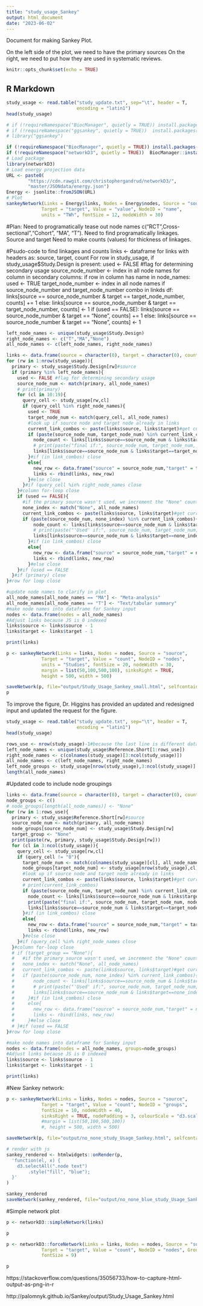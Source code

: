 ```yaml
---
title: "study_usage_Sankey"
output: html_document
date: "2023-06-02"
---
```


Document for making Sankey Plot.

On the left side of the plot, we need to have the primary sources
On the right, we need to put how they are used in systematic reviews.


```r
knitr::opts_chunk$set(echo = TRUE)
```

## R Markdown

```r
study_usage <- read.table("study_update.txt", sep="\t", header = T,
                          encoding = "latin1")
head(study_usage)
```

```r
# if (!requireNamespace("BiocManager", quietly = TRUE)) install.packages("BiocManager")
# if (!requireNamespace("ggsankey", quietly = TRUE))  install.packages("ggsankey")
# library("ggsankey")
```


```r
if (!requireNamespace("BiocManager", quietly = TRUE)) install.packages("BiocManager")
if (!requireNamespace("networkD3", quietly = TRUE))  BiocManager::install("networkD3")
# Load package
library(networkD3)
# Load energy projection data
URL <- paste0(
        "https://cdn.rawgit.com/christophergandrud/networkD3/",
        "master/JSONdata/energy.json")
Energy <- jsonlite::fromJSON(URL)
# Plot
sankeyNetwork(Links = Energy$links, Nodes = Energy$nodes, Source = "source",
             Target = "target", Value = "value", NodeID = "name",
             units = "TWh", fontSize = 12, nodeWidth = 30)
```

#Plan:
Need to programatically tease out node names c("RCT",Cross-sectional","Cohort", "MA", "T").
Need to find programatically linkages.
  Source and target
Need to make counts (values) for thickness of linkages.

#Psudo-code to find linkages and counts
links <- dataframe for links with headers as: source, target, count
For row in study_usage, if study_usage$Study.Design is present:
  used <- FALSE #flag for determining secondary usage
  source_node_number <- index in all node names
  for column in secondary columns:
    if row in column has name in node_names:
      used <- TRUE
      target_node_number <- index in all node names
      if source_node_number and target_node_number combo in linkds df:
        links[source == source_node_number & target == target_node_number, counts] += 1
      else:
        links[source == source_node_number & target == target_node_number, counts] <- 1
    if (used == FALSE):
        links[source == source_node_number & target == "None", counts] += 1
      else:
        links[source == source_node_number & target == "None", counts] <- 1

```r
left_node_names <- unique(study_usage$Study.Design)
right_node_names <- c("T","MA","None")
all_node_names <- c(left_node_names, right_node_names)

links <- data.frame(source = character(0), target = character(0), count = integer(0))
for (rw in 1:nrow(study_usage)){
  primary <- study_usage$Study.Design[rw]#source
  if (primary %in% left_node_names){
    used <- FALSE #flag for determining secondary usage
    source_node_num <- match(primary, all_node_names)
    # print(primary)
    for (cl in 10:19){
      query_cell <- study_usage[rw,cl]
      if (query_cell %in% right_node_names){
        used <- TRUE
        target_node_num <- match(query_cell, all_node_names)
        #look up if source node and target node already in links
        current_link_combos <- paste(links$source, links$target)#get current combos
        if (paste(source_node_num, target_node_num) %in% current_link_combos){
          node_count <- links[links$source==source_node_num & links$target==target_node_num, "count"]
          # print(paste("final if:", source_node_num, target_node_num, node_count))
          links[links$source==source_node_num & links$target==target_node_num, "count"] <- node_count + 1
        }#if (in link_combos) close
        else{
          new_row <- data.frame("source" = source_node_num,"target" = target_node_num,"count" = 1)
          links <- rbind(links, new_row)
        }#else close
      }#if (query_cell %in% right_node_names close
    }#column for-loop close
    if (used == FALSE){
      #if the primary source wasn't used, we increment the "None" count
      none_index <- match("None", all_node_names)
      current_link_combos <- paste(links$source, links$target)#get current combos
      if (paste(source_node_num, none_index) %in% current_link_combos){
          node_count <- links[links$source==source_node_num & links$target==none_index, "count"]
          # print(paste("'Used' if:", source_node_num, target_node_num, node_count))
          links[links$source==source_node_num & links$target==none_index, "count"] <- node_count + 1
        }#if (in link_combos) close
        else{
          new_row <- data.frame("source" = source_node_num,"target" = none_index,"count" = 1)
          links <- rbind(links, new_row)
        }#else close
    }#if (used == FALSE
  }#if (primary) close
}#row for loop close

#update node names to clarify in plot
all_node_names[all_node_names == "MA"] <- "Meta-analysis"
all_node_names[all_node_names == "T"] <- "Text/tabular summary"
#make node names into dataframe for Sankey input
nodes <- data.frame(nodes = all_node_names)
#Adjust links because JS is 0 indexed
links$source <- links$source - 1
links$target <- links$target - 1

print(links)
```

```r

p <- sankeyNetwork(Links = links, Nodes = nodes, Source = "source",
             Target = "target", Value = "count", NodeID = "nodes",
             units = "Studies", fontSize = 20, nodeWidth = 30, 
             margin = list(50,100,500,100), sinksRight = TRUE,
             height = 500, width = 500)

saveNetwork(p, file="output/Study_Usage_Sankey_small.html", selfcontained = TRUE)
p

```

To improve the figure, Dr. Higgins has provided an updated and redesigned input and updated the request for the figure.

```r
study_usage <- read.table("study_update.txt", sep="\t", header = T,
                          encoding = "latin1")
head(study_usage)
```

```r
rows_use <- nrow(study_usage)-1#because the last line is different data
left_node_names <- unique(study_usage$Reference.Short[1:rows_use])
right_node_names <- c(colnames(study_usage)[3:ncol(study_usage)])
all_node_names <- c(left_node_names, right_node_names)
left_node_groups <- study_usage[nrow(study_usage),3:ncol(study_usage)]
length(all_node_names)
```

#Updated code to include node groupings
```r
links <- data.frame(source = character(0), target = character(0), count = integer(0))
node_groups <- c()
# node_groups[length(all_node_names)] <- "None"
for (rw in 1:rows_use){
  primary <- study_usage$Reference.Short[rw]#source
  source_node_num <- match(primary, all_node_names)
  node_groups[source_node_num] <- study_usage$Study.Design[rw]
  target_group <- "None"
  print(paste(rw, primary, study_usage$Study.Design[rw]))
  for (cl in 3:ncol(study_usage)){
    query_cell <- study_usage[rw,cl]
    if (query_cell != "0"){
      target_node_num <- match(colnames(study_usage)[cl], all_node_names)#match returns index
      node_groups[target_node_num] <- study_usage[nrow(study_usage),cl]
      #look up if source node and target node already in links
      current_link_combos <- paste(links$source, links$target)#get current combos
      # print(current_link_combos)
      if (paste(source_node_num, target_node_num) %in% current_link_combos){
        node_count <- links[links$source==source_node_num & links$target==target_node_num, "count"]
        print(paste("final if:", source_node_num, target_node_num, node_count))
        links[links$source==source_node_num & links$target==target_node_num, "count"] <- node_count + 1
      }#if (in link_combos) close
      else{
        new_row <- data.frame("source" = source_node_num,"target" = target_node_num,"count" = 1)
        links <- rbind(links, new_row)
      }#else close
    }#if (query_cell %in% right_node_names close
  }#column for-loop close
  # if (target_group == "None"){
  #   #if the primary source wasn't used, we increment the "None" count
  #   none_index <- match("None", all_node_names)
  #   current_link_combos <- paste(links$source, links$target)#get current combos
  #   if (paste(source_node_num, none_index) %in% current_link_combos){
  #       node_count <- links[links$source==source_node_num & links$target==none_index, "count"]
  #       # print(paste("'Used' if:", source_node_num, target_node_num, node_count))
  #       links[links$source==source_node_num & links$target==none_index, "count"] <- node_count + 1
  #     }#if (in link_combos) close
  #     else{
  #       new_row <- data.frame("source" = source_node_num,"target" = none_index,"count" = 1)
  #       links <- rbind(links, new_row)
  #     }#else close
  # }#if (used == FALSE
}#row for loop close

#make node names into dataframe for Sankey input
nodes <- data.frame(nodes = all_node_names, groups=node_groups)
#Adjust links because JS is 0 indexed
links$source <- links$source - 1
links$target <- links$target - 1

print(links)
```


#New Sankey network:
```r

p <- sankeyNetwork(Links = links, Nodes = nodes, Source = "source",
             Target = "target", Value = "count", NodeID = "groups",
             fontSize = 10, nodeWidth = 40,
             sinksRight = TRUE, nodePadding = 3, colourScale = "d3.scaleOrdinal(d3.schemeCategory10)")
             #margin = list(50,100,500,100))
             #, height = 500, width = 500)

saveNetwork(p, file="output/no_none_study_Usage_Sankey.html", selfcontained = TRUE)

# render with js
sankey_rendered <- htmlwidgets::onRender(p,
  'function(el, x) {
    d3.selectAll(".node text")
        .style("fill", "blue");
  }'
)

sankey_rendered
saveNetwork(sankey_rendered, file="output/no_none_blue_study_Usage_Sankey.html",selfcontained = TRUE)

```
#Simple network plot





```r
p <- networkD3::simpleNetwork(links)

p
```

```r
p <- networkD3::forceNetwork(Links = links, Nodes = nodes, Source = "source",
             Target = "target", Value = "count", NodeID = "nodes", Group = "groups",
             fontSize = 9)

p
```





https://stackoverflow.com/questions/35056733/how-to-capture-html-output-as-png-in-r

http://palomnyk.github.io/Sankey/output/Study_Usage_Sankey.html


